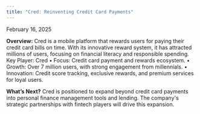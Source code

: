 ```yaml
---
title: "Cred: Reinventing Credit Card Payments"
---
```



<div className={styles.preserve}>

February 16, 2025

**Overview:**
Cred is a mobile platform that rewards users for paying their credit card bills on time. With its innovative reward system, it has attracted millions of users, focusing on financial literacy and responsible spending.
Key Player: Cred
•	Focus: Credit card payment and rewards ecosystem.
•	Growth: Over 7 million users, with strong engagement from millennials.
•	Innovation: Credit score tracking, exclusive rewards, and premium services for loyal users.

**What’s Next?**
Cred is positioned to expand beyond credit card payments into personal finance management tools and lending. The company's strategic partnerships with fintech players will drive this expansion.

</div>
